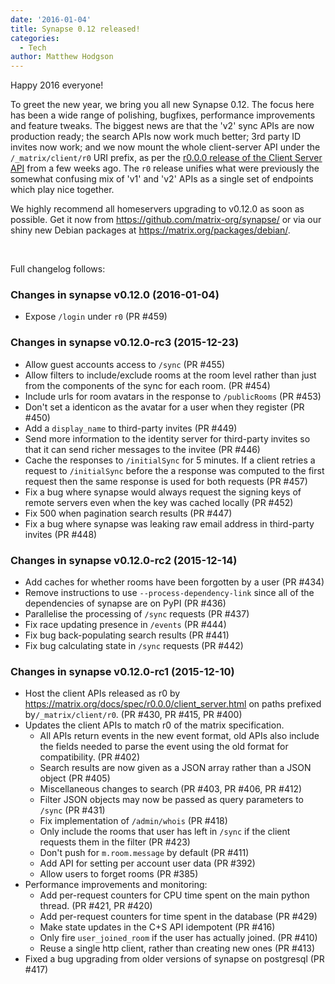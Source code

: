 ```yaml
---
date: '2016-01-04'
title: Synapse 0.12 released!
categories:
  - Tech
author: Matthew Hodgson
---
```


Happy 2016 everyone!

To greet the new year, we bring you all new Synapse 0.12. The focus here has been a wide range of polishing, bugfixes, performance improvements and feature tweaks. The biggest news are that the 'v2' sync APIs are now production ready; the search APIs now work much better; 3rd party ID invites now work; and we now mount the whole client-server API under the <code>/_matrix/client/r0</code> URI prefix, as per the <a href="/docs/spec/r0.0.0/client_server.html">r0.0.0 release of the Client Server API</a> from a few weeks ago. The <code>r0</code> release unifies what were previously the somewhat confusing mix of 'v1' and 'v2' APIs as a single set of endpoints which play nice together.

We highly recommend all homeservers upgrading to v0.12.0 as soon as possible. Get it now from <a href="https://github.com/matrix-org/synapse/">https://github.com/matrix-org/synapse/</a> or via our shiny new Debian packages at <a href="/packages/debian/">https://matrix.org/packages/debian/</a>.

&nbsp;

Full changelog follows:
<h3>Changes in synapse v0.12.0 (2016-01-04)</h3>
<ul>
    <li>Expose <code>/login</code> under <code>r0</code> (PR #459)</li>
</ul>
<a name="user-content-changes-in-synapse-v0-12-0-rc3-2015-12-23"></a>
<h3><a id="user-content-changes-in-synapse-v0120-rc3-2015-12-23" class="anchor" href="https://github.com/matrix-org/synapse/blob/master/CHANGES.rst#changes-in-synapse-v0120-rc3-2015-12-23"></a>Changes in synapse v0.12.0-rc3 (2015-12-23)</h3>
<ul>
    <li>Allow guest accounts access to <code>/sync</code> (PR #455)</li>
    <li>Allow filters to include/exclude rooms at the room level rather than just from the components of the sync for each room. (PR #454)</li>
    <li>Include urls for room avatars in the response to <code>/publicRooms</code> (PR #453)</li>
    <li>Don't set a identicon as the avatar for a user when they register (PR #450)</li>
    <li>Add a <code>display_name</code> to third-party invites (PR #449)</li>
    <li>Send more information to the identity server for third-party invites so that it can send richer messages to the invitee (PR #446)</li>
    <li>Cache the responses to <code>/initialSync</code> for 5 minutes. If a client retries a request to <code>/initialSync</code> before the a response was computed to the first request then the same response is used for both requests (PR #457)</li>
    <li>Fix a bug where synapse would always request the signing keys of remote servers even when the key was cached locally (PR #452)</li>
    <li>Fix 500 when pagination search results (PR #447)</li>
    <li>Fix a bug where synapse was leaking raw email address in third-party invites (PR #448)</li>
</ul>
<a name="user-content-changes-in-synapse-v0-12-0-rc2-2015-12-14"></a>
<h3><a id="user-content-changes-in-synapse-v0120-rc2-2015-12-14" class="anchor" href="https://github.com/matrix-org/synapse/blob/master/CHANGES.rst#changes-in-synapse-v0120-rc2-2015-12-14"></a>Changes in synapse v0.12.0-rc2 (2015-12-14)</h3>
<ul>
    <li>Add caches for whether rooms have been forgotten by a user (PR #434)</li>
    <li>Remove instructions to use <code>--process-dependency-link</code> since all of the dependencies of synapse are on PyPI (PR #436)</li>
    <li>Parallelise the processing of <code>/sync</code> requests (PR #437)</li>
    <li>Fix race updating presence in <code>/events</code> (PR #444)</li>
    <li>Fix bug back-populating search results (PR #441)</li>
    <li>Fix bug calculating state in <code>/sync</code> requests (PR #442)</li>
</ul>
<a name="user-content-changes-in-synapse-v0-12-0-rc1-2015-12-10"></a>
<h3><a id="user-content-changes-in-synapse-v0120-rc1-2015-12-10" class="anchor" href="https://github.com/matrix-org/synapse/blob/master/CHANGES.rst#changes-in-synapse-v0120-rc1-2015-12-10"></a>Changes in synapse v0.12.0-rc1 (2015-12-10)</h3>
<ul>
    <li>Host the client APIs released as r0 by <a href="/docs/spec/r0.0.0/client_server.html">https://matrix.org/docs/spec/r0.0.0/client_server.html</a> on paths prefixed by<code>/_matrix/client/r0</code>. (PR #430, PR #415, PR #400)</li>
    <li>
        Updates the client APIs to match r0 of the matrix specification.
        <ul>
            <li>All APIs return events in the new event format, old APIs also include the fields needed to parse the event using the old format for compatibility. (PR #402)</li>
            <li>Search results are now given as a JSON array rather than a JSON object (PR #405)</li>
            <li>Miscellaneous changes to search (PR #403, PR #406, PR #412)</li>
            <li>Filter JSON objects may now be passed as query parameters to <code>/sync</code> (PR #431)</li>
            <li>Fix implementation of <code>/admin/whois</code> (PR #418)</li>
            <li>Only include the rooms that user has left in <code>/sync</code> if the client requests them in the filter (PR #423)</li>
            <li>Don't push for <code>m.room.message</code> by default (PR #411)</li>
            <li>Add API for setting per account user data (PR #392)</li>
            <li>Allow users to forget rooms (PR #385)</li>
        </ul>
    </li>
    <li>
        Performance improvements and monitoring:
        <ul>
            <li>Add per-request counters for CPU time spent on the main python thread. (PR #421, PR #420)</li>
            <li>Add per-request counters for time spent in the database (PR #429)</li>
            <li>Make state updates in the C+S API idempotent (PR #416)</li>
            <li>Only fire <code>user_joined_room</code> if the user has actually joined. (PR #410)</li>
            <li>Reuse a single http client, rather than creating new ones (PR #413)</li>
        </ul>
    </li>
    <li>Fixed a bug upgrading from older versions of synapse on postgresql (PR #417)</li>
</ul>
